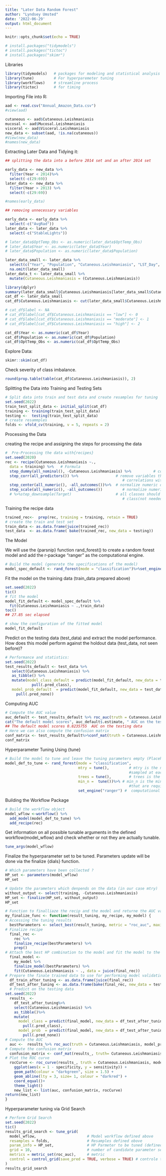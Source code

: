 ```yaml
---
title: "Later Data Random Forest"
author: "Lyndsey Umsted"
date: '2022-06-29'
output: html_document
---
```


```r
knitr::opts_chunk$set(echo = TRUE)
```

```r
# install.packages("tidymodels")
# install.packages("tictoc")
# install.packages("skimr")
```



Libraries
```r
library(tidymodels)   # packages for modeling and statistical analysis
library(tune)         # For hyperparemeter tuning
library(workflows)    # streamline process
library(tictoc)       # for timing
```


Importing File into R:
```r
aad <- read.csv("Annual_Amazon_Data.csv")
#view(aad)

cutaneous <- aad$Cutaneous.Leishmaniasis
mucosal <- aad$Mucosal.Leishmaniasis
visceral <- aad$Visceral.Leishmaniasis
new_data <- subset(aad, !is.na(cutaneous))
#View(new_data)
#names(new_data)
```


Extracting Later Data and Tidying it:
```r
## splitting the data into a before 2014 set and an after 2014 set

early_data <- new_data %>%
  filter(Year < 2014)%>%
  select(-c(29:69))
later_data <- new_data %>%
  filter(Year > 2013) %>%
  select(-c(29:69))

#names(early_data)

## removing unnecessary variables

early_data <- early_data %>%
  select(-c("AvgRad"))
later_data <- later_data %>%
  select(-c("StableLights"))

# later_data$OptTemp_Obs <- as.numeric(later_data$OptTemp_Obs)
# later_data$Year <- as.numeric(later_data$Year)
# later_data$Population <- as.numeric(later_data$Population)

later_data_small <- later_data %>%
  select(c("Year", "Population", "Cutaneous.Leishmaniasis", "LST_Day", "LST_Night", "OptTemp_Obs", "NDVI", "EVI", "Precip", "AvgRad", "SWOccurrence")) %>%
  na.omit(later_data_small)
later_data_t <- later_data_small %>%
  mutate(Cutaneous.Leishmaniasis = (Cutaneous.Leishmaniasis))
```

```r
library(dplyr)
summary(later_data_small$Cutaneous.Leishmaniasis[later_data_small$Cutaneous.Leishmaniasis > 0])
cat_df <- later_data_small
cat_df$Cutaneous.Leishmaniasis <- cut(later_data_small$Cutaneous.Leishmaniasis, breaks = c(-0.00000001,0.0000000001, 0.1364544408, 0.5728645265, 10^3), labels = c("none", "low", "moderate", "high")) # 67.86%, 78.57%, 89.29%, 100%

# cat_df$label <- NA
# cat_df$label[cat_df$Cutaneous.Leishmaniasis == "low"] <- 0
# cat_df$label[cat_df$Cutaneous.Leishmaniasis == "moderate"] <- 1
# cat_df$label[cat_df$Cutaneous.Leishmaniasis == "high"] <- 2

cat_df$Year <- as.numeric(cat_df$Year)
cat_df$Population <- as.numeric(cat_df$Population)
cat_df$OptTemp_Obs <- as.numeric(cat_df$OptTemp_Obs)
```


Explore Data:
```r
skimr::skim(cat_df)
```

Check severity of class imbalance.
```r
round(prop.table(table(cat_df$Cutaneous.Leishmaniasis)), 2)
```

Splitting the Data into Training and Testing Sets
```r
# Split data into train and test data and create resamples for tuning
set.seed(2022)
train_test_split_data <- initial_split(cat_df)
training <- training(train_test_split_data)
testing <-  testing(train_test_split_data)
# create resammples
folds <- vfold_cv(training, v = 5, repeats = 2)
```

Processing the Data

creating the recipe and assigning the steps for processing the data
```r
#  Pre-Processing the data with{recipes}
set.seed(2020)
rec <- recipe(Cutaneous.Leishmaniasis ~., 
  data = training) %>%   # Formula
  step_dummy(all_nominal(), -Cutaneous.Leishmaniasis) %>%          # convert nominal data into one or more numeric.
  step_corr(all_predictors()) %>%                 # remove variables that have large absolute 
                                                     # correlations with other variables.
  step_center(all_numeric(), -all_outcomes())%>%  # normalize numeric data to have a mean of zero.
  step_scale(all_numeric(), -all_outcomes())         # normalize numeric data to have a standard deviation of one.
  # %>%step_downsample(Target)                    # all classes should have the same frequency as the minority 
                                                     # class(not needed in our case)
```

Training the recipe data
```r
trained_rec<-  prep(rec, training = training, retain = TRUE)
# create the train and test set 
train_data <- as.data.frame(juice(trained_rec))
test_data  <- as.data.frame( bake(trained_rec, new_data = testing))
```

The Model

We will use the {parsnip} function rand_forest() to create a random forest model and add the r-package “ranger” as the computational engine.
```r
# Build the model (generate the specifications of the model) 
model_spec_default <- rand_forest(mode = "classification")%>%set_engine("ranger", verbose = TRUE)
```

Fit the model on the training data (train_data prepared above)
```r
set.seed(2022)
tic()
# fit the model
model_fit_default <- model_spec_default %>%
  fit(Cutaneous.Leishmaniasis ~ .,train_data)
toc()
## 27.85 sec elapsed

# show the configuration of the fitted model
model_fit_default
```

Predict on the testing data (test_data) and extract the model performance. How does this model perform against the holdout data (test_data, not seen before)?
```r
# Performance and statistics: 
set.seed(2022)
test_results_default <- test_data %>%
   select(Cutaneous.Leishmaniasis) %>%
   as_tibble() %>%
   mutate(model_class_default = predict(model_fit_default, new_data = test_data) %>% 
            pull(.pred_class),
   model_prob_default  = predict(model_fit_default, new_data = test_data, type = "prob") %>%
     pull(.pred_none))
```

Computing AUC
```r
# Compute the AUC value
auc_default <- test_results_default %>% roc_auc(truth = Cutaneous.Leishmaniasis, model_prob_default) 
cat("The default model scores", auc_default$.estimate, " AUC on the testing data")
## The default model scores 0.8235755  AUC on the testing data
# Here we can also compute the confusion matrix 
conf_matrix <- test_results_default%>%conf_mat(truth = Cutaneous.Leishmaniasis, model_class_default)
conf_matrix
```

Hyperparameter Tuning Using {tune}
```r
# Build the model to tune and leave the tuning parameters empty (Placeholder with the tune() function)
model_def_to_tune <- rand_forest(mode = "classification", 
                                 mtry = tune(),         # mtry is the number of predictors that will be randomly 
                                                        #sampled at each split when creating the tree models.
                                 trees = tune(),        # trees is the number of trees contained in the ensemble.
                                 min_n =  tune())%>% # min_n is the minimum number of data points in a node 
                                                        #that are required for the node to be split further. 
                                 set_engine("ranger") #  computational engine
```

Building the Workflow Package
```r
# Build the workflow object
model_wflow <-workflow() %>%
  add_model(model_def_to_tune) %>%
  add_recipe(rec)
```

Get information on all possible tunable arguments in the defined workflow(model_wflow) and check whether or not they are actually tunable.
```r
tune_args(model_wflow)
```

Finalize the hyperparameter set to be tuned.
Parameters update will be done via the finalize {dials} function.
```r
# Which parameters have been collected ?
HP_set <- parameters(model_wflow)
HP_set
```
```r
# Update the parameters which denpends on the data (in our case mtry)
without_output <- select(training, -Cutaneous.Leishmaniasis)
HP_set <- finalize(HP_set, without_output)
HP_set
```


```r
# Function to finalliaze the recip and the model and returne the AUC value and the ROC curve of the tuned model.  
my_finalize_func <- function(result_tuning, my_recipe, my_model) {
# Accessing the tuning results
  bestParameters <- select_best(result_tuning, metric = "roc_auc", maximize = TRUE)
# Finalize recipe
  final_rec <- 
    rec %>%
    finalize_recipe(bestParameters) %>%
    prep()
# Attach the best HP combination to the model and fit the model to the complete training data(data_in_scope_train) 
  final_model <-
    my_model %>%
    finalize_model(bestParameters) %>%
    fit(Cutaneous.Leishmaniasis ~ ., data = juice(final_rec))
# Prepare the finale trained data to use for performing model validation. 
  df_train_after_tuning <- as.data.frame(juice(final_rec)) 
  df_test_after_tuning <- as.data.frame(bake(final_rec, new_data = testing))
  # Predict on the testing data 
set.seed(2022)
  results_ <- 
    df_test_after_tuning%>%
    select(Cutaneous.Leishmaniasis) %>%
    as_tibble()%>%
    mutate(
      model_class = predict(final_model, new_data = df_test_after_tuning) %>% 
        pull(.pred_class),
      model_prob  = predict(final_model, new_data = df_test_after_tuning, type = "prob") %>% 
        pull(.pred_none))
# Compute the AUC  
  auc <-  results_%>% roc_auc(truth = Cutaneous.Leishmaniasis, model_prob)
# Compute the confusion matrix
  confusion_matrix <- conf_mat(results_, truth= Cutaneous.Leishmaniasis, model_class)
# Plot the ROC curve
  rocCurve <- roc_curve(results_, truth = Cutaneous.Leishmaniasis, model_prob)%>%
    ggplot(aes(x = 1 - specificity, y = sensitivity)) +
    geom_path(colour = "darkgreen", size = 1.5) +
    geom_abline(lty = 3, size= 1, colour = "darkred") +
    coord_equal()+
    theme_light()
    new_list <- list(auc, confusion_matrix, rocCurve)  
return(new_list)
}
```

Hyperparameter tuning via Grid Search
```r
# Perform Grid Search 
set.seed(2022)
tic() 
results_grid_search <- tune_grid(
  model_wflow,                       # Model workflow defined above
  resamples = folds,                 # Resamples defined obove
  param_info = HP_set,               # HP Parmeter to be tuned (defined above) 
  grid = 10,                         # number of candidate parameter sets to be created automatically
  metrics = metric_set(roc_auc),     # metric
  control = control_grid(save_pred = TRUE, verbose = TRUE) # controle the tuning process
)
results_grid_search
```